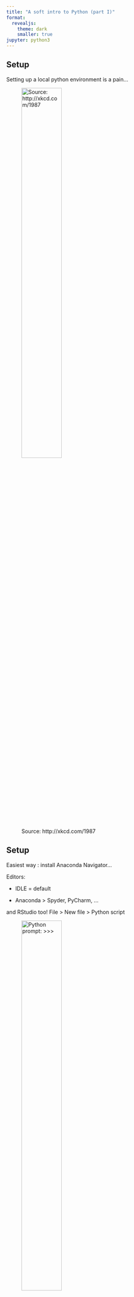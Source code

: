 ```yaml
---
title: "A soft intro to Python (part I)"
format: 
  revealjs:
    theme: dark
    smaller: true
jupyter: python3
---
```


## Setup


Setting up a local python environment is a pain...

![Source: http://xkcd.com/1987](img/py_nightmare.png){fig-align="center" width="50%"}


## Setup

Easiest way : install Anaconda Navigator...

Editors: 

- IDLE = default 

- Anaconda \> Spyder, PyCharm, ... 

and RStudio too! File \> New file \> Python script

![Python prompt: `>>>`](img/py_in_RStudio.png){height="50%"}

## Setup

Online options:

-   **Jupyter notebooks:** open from Anaconda

-   **google colab :** (+) has google installed libraries and GPU/TPU power (limited GO). (-) to make one you need a google account

## Basics

Same programming rules:

-   named variables:

`>>> a=50` - use `+=` to increment/concatenate

`>>> a +=  1`

-   a list = multiple values in a variable. Each value is identified by its **key** (name).

`>>> mylist = ['tic', 'tac', 'toc']`

-   in Python, index starts at 0, not 1 (so NOT like in R): in mylist, the key for value 'tic' is 0.

`>>> print(mylist[2])`

## Basics

::: {style="font-size: 75%;"}
A common object to manipulate in Python are **dictionaries**: they're a pair of KEY:Value just like in lists, but here keys in dictionaries aren't ordered. Use `{}` to initiate them (but still use `[]` to manipulate them).

`>>> mydico = {}` or

`>>> mydico = dict(Lastname = "Petit", Firstname = "Cathleen", Pronounciation = "Kétline")`

Same conditional rules as in R: `if`, `else`, `elseif`... (--\> NO !! it's **elif** instead of `elseif`... but who uses those anyways ?)

**Arithmetic operators :** the usual, but also: `%`, which means 'modulo' = is a multiple of. Returns 1 or 0 (True/False).

**Logical operators :** `==`, `!=`, `>`, `>=` ...
:::


## For loops

Syntax:

::: {style="font-size: 100%;"}

```python
#| echo: true
#| eval: false
string = 'Hello sunshine !'
for a in string :
  print(a)
```

Try it !
:::

## A few commun built-in functions:

::: {style="font-size: 55%;"}
`random(list)` → choose random element of a list

`len(list)` → number of elements in list

`max / min(list)`

`str.split(separator)` → transform str into list according to separator

`list.append(value)` → add a value to list (like c() in R)

`del list[key]`, **NOT the same as** `list.remove(value)`

`list.count(value)` → counts number of occurrences of that value in the list

`list[-1]` → shows the last value of the list

`list[a:b]` → show values from a to b

`x.extend(y)` → concatenate lists x and y

`str.find(string)` → counts occurrences of str in string

`str.replace(where, what)`

`input(string)` → prints string and asks user for feedback (VERY INTERESTING)

`range(int)` → useful in for loops: for i in range(1, 10):
:::

## Libraries

Just like in R: built-in functions, but also packages of functions, called libraries.

Use `import library` to load them. Colab has many pre-installed libraries, but sometimes you need to activate them at the beginning of your session with `!pip install library` or `pip install library` or `pip3 install library` if you're using a local environment.

### Common libraries:

-   math, random, numpy, ...

-   scikit-learn, pytorch, SciPy, TensorFlow, Keras....: `import sklearn as skl` → data science.

-   matplotlib : data viz. You can also choose to only import a function instead of the whole library: `import matplotlib.pyplot as plt`

-   pandas : Python's tidyverse ;) Handles dataframes.

## Your turn !!

-   play around with the different functions

### Exercise:

Write a script to ask the user their age, and give different answers depending on whether you think it's old or young.

## Answer:

```python
limit = 99

age = input('How old are you ?')

if float(age) > limit:
  print("Wow, you're a living fossil !")
else:
  print("Oh yeah, you're alright.")
```

## Take home :

-   indents !

-   ":" after ifs and elses, rather than brackets like in R

-   code execution by individual cells (on Colab/Jupyter) or entire script (Spyder, etc).

-   python errors are usually quite precise: **read the error messages carefully**. Otherwise, absolute rule is: the internet has looooaaads of python forums, help pages, tutorials, bug fixes. A very active community.

## Homework :)

Generate a list of integers, and then show:

- the list

- the list in column format, displaying matching keys and values

- the sum of all elements of the list

- create a new list made of 5 multiples of the original list

- give min and max values of the list

- count occurrences of pair and odd numbers and sum them


## Quick games

Write a program to...

- throw a dice

- throw 2 dice

- Rock paper cisors

- guess a number between 1 and 1000 by indicating when the value is higher or lower

- hangman (without the graphical aspect)





